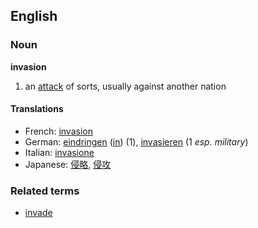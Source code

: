 ==English==
===Noun===
'''invasion'''

# an [[attack]] of sorts, usually against another nation

====Translations====
*French: [[invasion]]
*German: [[eindringen]] ([[in#German|in]]) (1), [[invasieren]] (1 ''esp. military'')
*Italian: [[invasione]]
*Japanese: [[侵略]], [[侵攻]]

===Related terms===
*[[invade]]